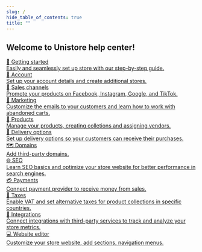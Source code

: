 ```yaml
---
slug: /
hide_table_of_contents: true
title: ""
---
```


<section class="homepage">
    <h1 class="homepage__title"> 
        Welcome to Unistore help center!
    </h1>
    <div class="homepage__container">
        <a class="card" href="/getting-started/">
            <div class="card__title">
                📖 Getting started
            </div>
            <div class="card__description">
                Easily and seamlessly set up store with our step-by-step guide.
            </div>
        </a>
        <a class="card" href="/getting-started/account-settings/">
            <div class="card__title">
                🧾 Account
            </div>
            <div class="card__description">
                Set up your account details and create additional stores.
            </div>
        </a>
        <a class="card" href="/topics/other-sales-channels/">
            <div class="card__title">
                🌃 Sales channels
            </div>
            <div class="card__description">
                Promote your products on Facebook, Instagram, Google, and TikTok.
            </div>
        </a>
        <a class="card" href="/topics/marketing/">
            <div class="card__title">
                🎇 Marketing
            </div>
            <div class="card__description">
                Customize the emails to your customers and learn how to work with abandoned carts.
            </div>
        </a>
        <a class="card" href="/topics/products/">
            <div class="card__title">
                🛒 Products
            </div>
            <div class="card__description">
                Manage your products, creating colletions and assigning vendors.
            </div>
        </a>
        <a class="card" href="/topics/store-settings/delivery-options/">
            <div class="card__title">
                🚚 Delivery options
            </div>
            <div class="card__description">
                Set up delivery options so your customers can receive their purchases.
            </div>
        </a>
        <a class="card" href="/topics/store-settings/domains/">
            <div class="card__title">
                🗺 Domains
            </div>
            <div class="card__description">
                Add third-party domains.
            </div>
        </a>
        <a class="card" href="/topics/preferences/SEO/what-is-seo/">
            <div class="card__title">
                🌐 SEO
            </div>
            <div class="card__description">
                Learn SEO basics and optimize your store website for better performance in search engines.
            </div>
        </a>
        <a class="card" href="/topics/store-settings/payments/">
            <div class="card__title">
                💳 Payments
            </div>
            <div class="card__description">
                Connect payment provider to receive money from sales.
            </div>
        </a>
        <a class="card" href="/topics/store-settings/taxes/">
            <div class="card__title">
                📅 Taxes
            </div>
            <div class="card__description">
                Enable VAT and set alternative taxes for product collections in specific countries.
            </div>
        </a>
        <a class="card" href="/topics/preferences/integrations/">
            <div class="card__title">
                🚆 Integrations
            </div>
            <div class="card__description">
                Connect integrations with third-party services to track and analyze your store metrics.
            </div>
        </a>
        <a class="card" href="/topics/website-editor/">
            <div class="card__title">
                💻 Website editor
            </div>
            <div class="card__description">
                Customize your store website, add sections, navigation menus.
            </div>
        </a>
    </div> 
</section>
